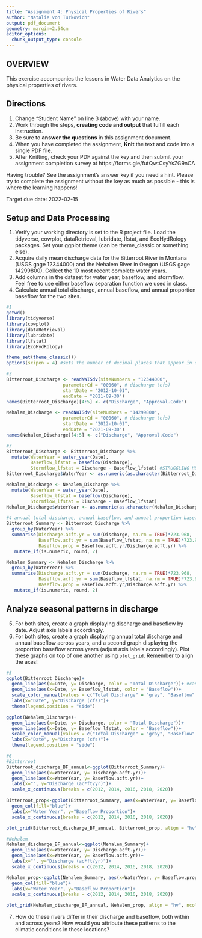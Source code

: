 ```yaml
---
title: "Assignment 4: Physical Properties of Rivers"
author: "Natalie von Turkovich"
output: pdf_document
geometry: margin=2.54cm
editor_options: 
  chunk_output_type: console
---
```


## OVERVIEW

This exercise accompanies the lessons in Water Data Analytics on the physical properties of rivers. 

## Directions
1. Change "Student Name" on line 3 (above) with your name.
2. Work through the steps, **creating code and output** that fulfill each instruction.
3. Be sure to **answer the questions** in this assignment document.
4. When you have completed the assignment, **Knit** the text and code into a single PDF file.
5. After Knitting, check your PDF against the key and then submit your assignment completion survey at https://forms.gle/futQwtCsyYsZG9nCA

Having trouble? See the assignment's answer key if you need a hint. Please try to complete the assignment without the key as much as possible - this is where the learning happens!

Target due date: 2022-02-15

## Setup and Data Processing

1. Verify your working directory is set to the R project file. Load the tidyverse, cowplot, dataRetrieval, lubridate, lfstat, and EcoHydRology packages. Set your ggplot theme (can be theme_classic or something else).
2. Acquire daily mean discharge data for the Bitterroot River in Montana (USGS gage 12344000) and the Nehalem River in Oregon (USGS gage 14299800). Collect the 10 most recent complete water years.
3. Add columns in the dataset for water year, baseflow, and stormflow. Feel free to use either baseflow separation function we used in class. 
4. Calculate annual total discharge, annual baseflow, and annual proportion baseflow for the two sites.

```r
#1
getwd()
library(tidyverse)
library(cowplot)
library(dataRetrieval)
library(lubridate)
library(lfstat)
library(EcoHydRology)

theme_set(theme_classic())
options(scipen = 4) #sets the number of decimal places that appear in output

#2
Bitterroot_Discharge <- readNWISdv(siteNumbers = "12344000",
                     parameterCd = "00060", # discharge (cfs)
                     startDate = "2012-10-01",
                     endDate = "2021-09-30")
names(Bitterroot_Discharge)[4:5] <- c("Discharge", "Approval.Code")

Nehalem_Discharge <- readNWISdv(siteNumbers = "14299800",
                     parameterCd = "00060", # discharge (cfs)
                     startDate = "2012-10-01",
                     endDate = "2021-09-30")
names(Nehalem_Discharge)[4:5] <- c("Discharge", "Approval.Code")

#3
Bitterroot_Discharge <- Bitterroot_Discharge %>%
  mutate(WaterYear = water_year(Date),
         Baseflow_lfstat = baseflow(Discharge), 
         Stormflow_lfstat = Discharge - Baseflow_lfstat) #STRUGGLING HERE
Bitterroot_Discharge$WaterYear <- as.numeric(as.character(Bitterroot_Discharge$WaterYear))

Nehalem_Discharge <- Nehalem_Discharge %>%
  mutate(WaterYear = water_year(Date),
         Baseflow_lfstat = baseflow(Discharge), 
         Stormflow_lfstat = Discharge - Baseflow_lfstat)
Nehalem_Discharge$WaterYear <- as.numeric(as.character(Nehalem_Discharge$WaterYear))

#4 annual total discharge, annual baseflow, and annual proportion baseflow
Bitterroot_Summary <- Bitterroot_Discharge %>%
  group_by(WaterYear) %>%
  summarise(Discharge.acft.yr = sum(Discharge, na.rm = TRUE)*723.968,
            Baseflow.acft.yr = sum(Baseflow_lfstat, na.rm = TRUE)*723.968,
            Baseflow.prop = Baseflow.acft.yr/Discharge.acft.yr) %>%
   mutate_if(is.numeric, round, 2)

Nehalem_Summary <- Nehalem_Discharge %>%
  group_by(WaterYear) %>%
  summarise(Discharge.acft.yr = sum(Discharge, na.rm = TRUE)*723.968,
            Baseflow.acft.yr = sum(Baseflow_lfstat, na.rm = TRUE)*723.968,
            Baseflow.prop = Baseflow.acft.yr/Discharge.acft.yr) %>%
   mutate_if(is.numeric, round, 2)


```

## Analyze seasonal patterns in discharge

5. For both sites, create a graph displaying discharge and baseflow by date. Adjust axis labels accordingly.
6. For both sites, create a graph displaying annual total discharge and annual baseflow across years, and a second graph displaying the proportion baseflow across years (adjust axis labels accordingly). Plot these graphs on top of one another using `plot_grid`. Remember to align the axes!

```r
#5
ggplot(Bitterroot_Discharge)+
  geom_line(aes(x=Date, y= Discharge, color = "Total Discharge"))+ #can you put just x = in the ggplot aes?
  geom_line(aes(x=Date, y= Baseflow_lfstat, color = "Baseflow"))+
  scale_color_manual(values = c("Total Discharge" = "gray", "Baseflow" = "orange"))+ #other way to label lines in legend?
  labs(x="Date", y="Discharge (cfs)")+
  theme(legend.position = "side")

ggplot(Nehalem_Discharge)+
  geom_line(aes(x=Date, y= Discharge, color = "Total Discharge"))+
  geom_line(aes(x=Date, y= Baseflow_lfstat, color = "Baseflow"))+
  scale_color_manual(values = c("Total Discharge" = "gray", "Baseflow" = "orange"))+
  labs(x="Date", y="Discharge (cfs)")+
  theme(legend.position = "side")

#6
#Bitterroot
Bitterroot_discharge_BF_annual<-ggplot(Bitterroot_Summary)+
  geom_line(aes(x=WaterYear, y= Discharge.acft.yr))+
  geom_line(aes(x=WaterYear, y= Baseflow.acft.yr))+
  labs(x="", y="Discharge (ac*ft/yr)")+
  scale_x_continuous(breaks = c(2012, 2014, 2016, 2018, 2020))

Bitterroot_prop<-ggplot(Bitterroot_Summary, aes(x=WaterYear, y= Baseflow.prop))+
  geom_col(fill="blue")+
  labs(x="Water Year", y="Baseflow Proportion")+
  scale_x_continuous(breaks = c(2012, 2014, 2016, 2018, 2020))

plot_grid(Bitterroot_discharge_BF_annual, Bitterroot_prop, align = "hv", ncol = 1)

#Nehalem
Nehalem_discharge_BF_annual<-ggplot(Nehalem_Summary)+
  geom_line(aes(x=WaterYear, y= Discharge.acft.yr))+
  geom_line(aes(x=WaterYear, y= Baseflow.acft.yr))+
  labs(x="", y="Discharge (ac*ft/yr)")+
  scale_x_continuous(breaks = c(2012, 2014, 2016, 2018, 2020))

Nehalem_prop<-ggplot(Nehalem_Summary, aes(x=WaterYear, y= Baseflow.prop))+
  geom_col(fill="blue")+
  labs(x="Water Year", y="Baseflow Proportion")+
  scale_x_continuous(breaks = c(2012, 2014, 2016, 2018, 2020))

plot_grid(Nehalem_discharge_BF_annual, Nehalem_prop, align = "hv", ncol = 1)
```

7. How do these rivers differ in their discharge and baseflow, both within and across years? How would you attribute these patterns to the climatic conditions in these locations?

> 
